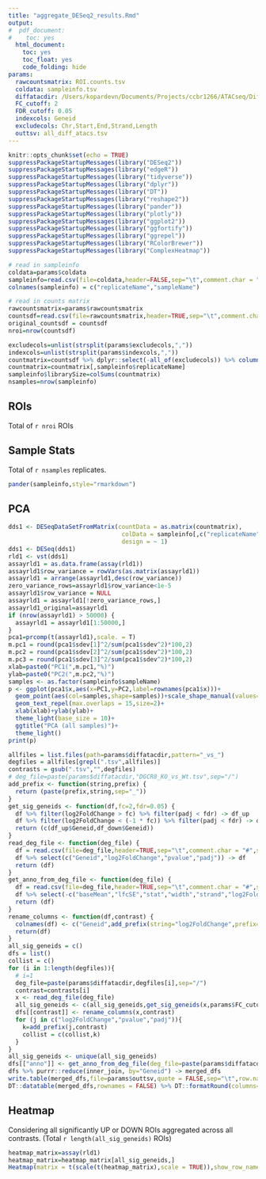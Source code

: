 ```yaml
---
title: "aggregate_DESeq2_results.Rmd"
output:
#  pdf_document:
#    toc: yes
  html_document:
    toc: yes
    toc_float: yes
    code_folding: hide
params:
  rawcountsmatrix: ROI.counts.tsv
  coldata: sampleinfo.tsv
  diffatacdir: /Users/kopardevn/Documents/Projects/ccbr1266/ATACseq/DiffAtac
  FC_cutoff: 2
  FDR_cutoff: 0.05
  indexcols: Geneid
  excludecols: Chr,Start,End,Strand,Length
  outtsv: all_diff_atacs.tsv
---
```


```r
knitr::opts_chunk$set(echo = TRUE)
suppressPackageStartupMessages(library("DESeq2"))
suppressPackageStartupMessages(library("edgeR"))
suppressPackageStartupMessages(library("tidyverse"))
suppressPackageStartupMessages(library("dplyr"))
suppressPackageStartupMessages(library("DT"))
suppressPackageStartupMessages(library("reshape2"))
suppressPackageStartupMessages(library("pander"))
suppressPackageStartupMessages(library("plotly"))
suppressPackageStartupMessages(library("ggplot2"))
suppressPackageStartupMessages(library("ggfortify"))
suppressPackageStartupMessages(library("ggrepel"))
suppressPackageStartupMessages(library("RColorBrewer"))
suppressPackageStartupMessages(library("ComplexHeatmap"))

# read in sampleinfo
coldata=params$coldata
sampleinfo=read.csv(file=coldata,header=FALSE,sep="\t",comment.char = "#",strip.white = TRUE)
colnames(sampleinfo) = c("replicateName","sampleName")

# read in counts matrix
rawcountsmatrix=params$rawcountsmatrix
countsdf=read.csv(file=rawcountsmatrix,header=TRUE,sep="\t",comment.char = "#",check.names = FALSE,strip.white = TRUE)
original_countsdf = countsdf
nroi=nrow(countsdf)

excludecols=unlist(strsplit(params$excludecols,","))
indexcols=unlist(strsplit(params$indexcols,","))
countmatrix=countsdf %>% dplyr::select(-all_of(excludecols)) %>% column_to_rownames(var="Geneid")
countmatrix=countmatrix[,sampleinfo$replicateName]
sampleinfo$librarySize=colSums(countmatrix)
nsamples=nrow(sampleinfo)
```

## ROIs

Total of `r nroi` ROIs

## Sample Stats

Total of `r nsamples` replicates.

```r
pander(sampleinfo,style="rmarkdown")

```

## PCA

```r
dds1 <- DESeqDataSetFromMatrix(countData = as.matrix(countmatrix),
                                colData = sampleinfo[,c("replicateName","sampleName")],
                                design = ~ 1)
dds1 <- DESeq(dds1)
rld1 <- vst(dds1)
assayrld1 = as.data.frame(assay(rld1))
assayrld1$row_variance = rowVars(as.matrix(assayrld1))
assayrld1 = arrange(assayrld1,desc(row_variance))
zero_variance_rows=assayrld1$row_variance<1e-5
assayrld1$row_variance = NULL
assayrld1 = assayrld1[!zero_variance_rows,]
assayrld1_original=assayrld1
if (nrow(assayrld1) > 50000) {
  assayrld1 = assayrld1[1:50000,]
}
pca1=prcomp(t(assayrld1),scale. = T)
m.pc1 = round(pca1$sdev[1]^2/sum(pca1$sdev^2)*100,2)
m.pc2 = round(pca1$sdev[2]^2/sum(pca1$sdev^2)*100,2)
m.pc3 = round(pca1$sdev[3]^2/sum(pca1$sdev^2)*100,2)
xlab=paste0("PC1(",m.pc1,"%)")
ylab=paste0("PC2(",m.pc2,"%)")
samples <- as.factor(sampleinfo$sampleName)
p <- ggplot(pca1$x,aes(x=PC1,y=PC2,label=rownames(pca1$x)))+
  geom_point(aes(col=samples,shape=samples))+scale_shape_manual(values=seq(0,15))+
  geom_text_repel(max.overlaps = 15,size=2)+
  xlab(xlab)+ylab(ylab)+
  theme_light(base_size = 10)+
  ggtitle("PCA (all samples)")+
  theme_light()
print(p)
```

```r
allfiles = list.files(path=params$diffatacdir,pattern="_vs_")
degfiles = allfiles[grepl(".tsv",allfiles)]
contrasts = gsub(".tsv","",degfiles)
# deg_file=paste(params$diffatacdir,"DGCR8_KO_vs_Wt.tsv",sep="/")
add_prefix <- function(string,prefix) {
  return (paste(prefix,string,sep="_"))
}
get_sig_geneids <- function(df,fc=2,fdr=0.05) {
  df %>% filter(log2FoldChange > fc) %>% filter(padj < fdr) -> df_up
  df %>% filter(log2FoldChange < (-1 * fc)) %>% filter(padj < fdr) -> df_down
  return (c(df_up$Geneid,df_down$Geneid))
}
read_deg_file <- function(deg_file) {
  df = read.csv(file=deg_file,header=TRUE,sep="\t",comment.char = "#",strip.white = TRUE)
  df %>% select(c("Geneid","log2FoldChange","pvalue","padj")) -> df
  return (df)
}
get_anno_from_deg_file <- function(deg_file) {
  df = read.csv(file=deg_file,header=TRUE,sep="\t",comment.char = "#",strip.white = TRUE)
  df %>% select(-c("baseMean","lfcSE","stat","width","strand","log2FoldChange","pvalue","padj")) -> df
  return (df)
}
rename_columns <- function(df,contrast) {
  colnames(df) <- c("Geneid",add_prefix(string="log2FoldChange",prefix=contrast),add_prefix(string="pvalue",prefix=contrast),add_prefix(string="padj",prefix=contrast))
  return(df)
}
all_sig_geneids = c()
dfs = list()
collist = c()
for (i in 1:length(degfiles)){
  # i=1
  deg_file=paste(params$diffatacdir,degfiles[i],sep="/")
  contrast=contrasts[i]
  x <- read_deg_file(deg_file)
  all_sig_geneids <- c(all_sig_geneids,get_sig_geneids(x,params$FC_cutoff,params$FDR_cutoff))
  dfs[[contrast]] <- rename_columns(x,contrast)
  for (j in c("log2FoldChange","pvalue","padj")){
    k=add_prefix(j,contrast)
    collist = c(collist,k)
  }
}
all_sig_geneids <- unique(all_sig_geneids)
dfs[["anno"]] <- get_anno_from_deg_file(deg_file=paste(params$diffatacdir,degfiles[1],sep="/"))
dfs %>% purrr::reduce(inner_join, by="Geneid") -> merged_dfs
write.table(merged_dfs,file=params$outtsv,quote = FALSE,sep="\t",row.names = FALSE,col.names = TRUE)
DT::datatable(merged_dfs,rownames = FALSE) %>% DT::formatRound(columns=collist,digits=3)
```

## Heatmap

Considering all significantly UP or DOWN ROIs aggregated across all contrasts. (Total `r length(all_sig_geneids)` ROIs)

```r
heatmap_matrix=assay(rld1)
heatmap_matrix=heatmap_matrix[all_sig_geneids,]
Heatmap(matrix = t(scale(t(heatmap_matrix),scale = TRUE)),show_row_names = FALSE,name=" ")
```
